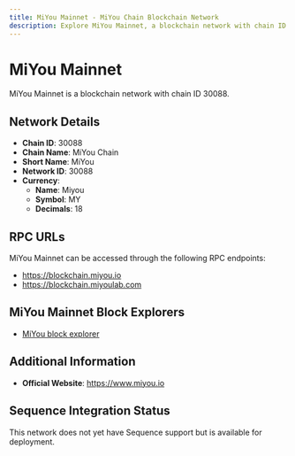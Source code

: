 ```yaml
--- 
title: MiYou Mainnet - MiYou Chain Blockchain Network
description: Explore MiYou Mainnet, a blockchain network with chain ID 30088. Learn about its native currency, Miyou, and how to interact with the network.
---
```


# MiYou Mainnet

MiYou Mainnet is a blockchain network with chain ID 30088.

## Network Details

- **Chain ID**: 30088
- **Chain Name**: MiYou Chain
- **Short Name**: MiYou
- **Network ID**: 30088
- **Currency**: 
  - **Name**: Miyou
  - **Symbol**: MY
  - **Decimals**: 18

## RPC URLs

MiYou Mainnet can be accessed through the following RPC endpoints:

- https://blockchain.miyou.io
- https://blockchain.miyoulab.com

## MiYou Mainnet Block Explorers

- [MiYou block explorer](https://myscan.miyou.io)

## Additional Information

- **Official Website**: https://www.miyou.io

## Sequence Integration Status

This network does not yet have Sequence support but is available for deployment.
